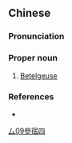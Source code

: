 ==Chinese==
{{zh-forms|s=参宿四|type=21}}

===Pronunciation===
{{zh-pron
|m=Shēnxiùsì
|cat=pn
}}

===Proper noun===
{{zh-proper noun}}

# {{lb|zh|astronomy}} [[Betelgeuse]]

===References===
* {{pedialite|Three Stars (Chinese constellation)}}

[[Category:zh:Stars|厶09參宿四]]